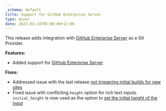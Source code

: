 ```yaml
---
_schema: default
title: Support for GitHub Enterprise Server
type: minor
date: 2023-03-14T05:00:00+12:00
---
```

This release adds integration with [GitHub Enterprise Server](/documentation/articles/connecting-a-github-enterprise-server-repository-as-your-source/) as a Git Provider.

**Features:**

* Added support for [GitHub Enterprise Server](/documentation/articles/connecting-a-github-enterprise-server-repository-as-your-source/)

**Fixes:**

* Addressed issue with the last release [not triggering initial builds for new sites](https://status.cloudcannon.com/incidents/3nsxtwz35b10)
* Fixed issue with conflicting `height` option for rich text inputs. `initial_height` is now used as the option to [set the initial height of the input](/documentation/articles/what-is-a-rich-text-input/#initial_height)